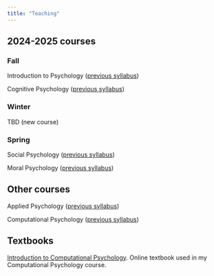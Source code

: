 ```yaml
---
title: "Teaching"
---
```



## 2024-2025 courses

### Fall

Introduction to Psychology ([previous syllabus](./syllabi/intro_fall22.pdf))

Cognitive Psychology ([previous syllabus](./syllabi/cogpsych_fall22.pdf))

### Winter

TBD (new course)

### Spring

Social Psychology ([previous syllabus](./syllabi/social_winter22.pdf))

Moral Psychology ([previous syllabus](./syllabi/moralpsych_spring23.pdf))


## Other courses

Applied Psychology ([previous syllabus](./syllabi/appliedpsych_spring24.pdf))

Computational Psychology ([previous syllabus](./syllabi/comppsych_spring24.pdf))


## Textbooks

[Introduction to Computational Psychology](https://alanjern.github.io/computational-psych-book/). Online textbook used in my Computational Psychology course.
